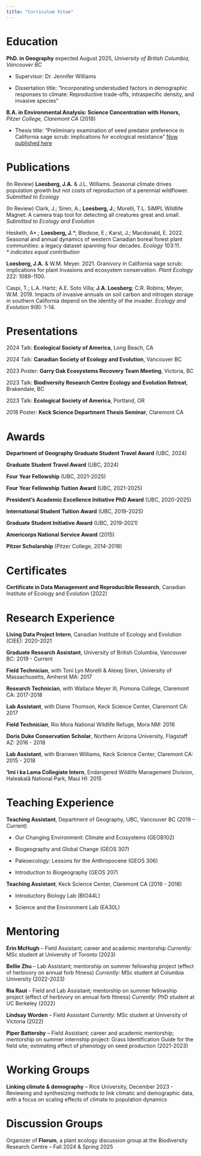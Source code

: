 ```yaml
---
title: "Curriculum Vitae"
---
```


# Education

**PhD. in Geography** expected August 2025, *University of British Columbia, Vancouver BC*

-   Supervisor: Dr. Jennifer Williams

-   Dissertation title: “Incorporating understudied factors in demographic responses to climate: Reproductive trade-offs, intraspecific density, and invasive species”

**B.A. in Environmental Analysis: Science Concentration with Honors,** *Pitzer College, Claremont CA* (2018)

-   Thesis title: “Preliminary examination of seed predator preference in California sage scrub: implications for ecological resistance” [Now published here](https://link.springer.com/article/10.1007/s11258-021-01163-z)

# Publications

(In Review) **Loesberg, J.A.** & J.L. Williams. Seasonal climate drives population growth but not costs of reproduction of a perennial wildflower. *Submitted to Ecology*

(In Review) Clark, J.; Siren, A.; **Loesberg, J.**; Morelli, T.L. SiMPL Wildlife Magnet: A camera trap tool for detecting all creatures great and small. *Submitted to Ecology and Evolution*

Hesketh, A\*.*;* **Loesberg, J.***\**; Bledsoe, E.; Karst, J.; Macdonald, E. 2022. Seasonal and annual dynamics of western Canadian boreal forest plant communities: a legacy dataset spanning four decades. *Ecology* 103:11.\
*\* indicates equal contribution*

**Loesberg, J.A.** & W.M. Meyer. 2021. Granivory in California sage scrub: implications for plant invasions and ecosystem conservation. *Plant Ecology* 222: 1089-1100.

Caspi, T.; L.A. Hartz; A.E. Soto Villa; **J.A. Loesberg**; C.R. Robins; Meyer, W.M. 2019. Impacts of invasive annuals on soil carbon and nitrogen storage in southern California depend on the identity of the invader. *Ecology and Evolution* 9(8): 1-14.

# Presentations

2024 Talk: **Ecological Society of America**, Long Beach, CA

2024 Talk: **Canadian Society of Ecology and Evolution**, Vancouver BC

2023 Poster: **Garry Oak Ecosystems Recovery Team Meeting**, Victoria, BC

2023 Talk: **Biodiversity Research Centre Ecology and Evolution Retreat**, Brakendale, BC

2023 Talk: **Ecological Society of America**, Portland, OR

2018 Poster: **Keck Science Department Thesis Seminar**, Claremont CA

# Awards

**Department of Geography Graduate Student Travel Award** (UBC, 2024)

**Graduate Student Travel Award** (UBC, 2024)

**Four Year Fellowship** (UBC, 2021-2025)

**Four Year Fellowship Tuition Award** (UBC, 2021-2025)

**President’s Academic Excellence Initiative PhD Award** (UBC, 2020-2025)

**International Student Tuition Award** (UBC, 2019-2025)

**Graduate Student Initiative Award** (UBC, 2019-2021)

**Americorps National Service Award** (2015)

**Pitzer Scholarship** (Pitzer College, 2014-2018)

# Certificates

**Certificate in Data Management and Reproducible Research**, Canadian Institute of Ecology and Evolution (2022)

# Research Experience

**Living Data Project Intern**, Canadian Institute of Ecology and Evolution (CIEE): 2020-2021

**Graduate Research Assistant**, University of British Columbia, Vancouver BC: 2019 - Current

**Field Technician**, with Toni Lyn Morelli & Alexej Siren, University of Massachusetts, Amherst MA: 2017

**Research Technician**, with Wallace Meyer III, Pomona College, Claremont CA: 2017-2018

**Lab Assistant**, with Diane Thomson, Keck Science Center, Claremont CA: 2017

**Field Technician**, Rio Mora National Wildlife Refuge, Mora NM: 2016

**Doris Duke Conservation Scholar**, Northern Arizona University, Flagstaff AZ: 2016 - 2018

**Lab Assistant**, with Branwen Williams, Keck Science Center, Claremont CA: 2015 - 2018

**‘Imi i ka Lama Collegiate Intern**, Endangered Wildlife Management Division, Haleakalā National Park, Maui HI: 2015

# Teaching Experience

**Teaching Assistant**, Department of Geography, UBC, Vancouver BC (2019 – Current)

-   Our Changing Environment: Climate and Ecosystems (GEOB102)

-   Biogeography and Global Change (GEOS 307)

-   Paleoecology: Lessons for the Anthropocene (GEOS 306)

-   Introduction to Biogeography (GEOS 207)

**Teaching Assistant**, Keck Science Center, Claremont CA (2016 - 2018)

-   Introductory Biology Lab (BIO44L)

-   Science and the Environment Lab (EA30L)

# Mentoring

**Erin McHugh** – Field Assistant; career and academic mentorship *Currently:* MSc student at University of Toronto (2023)

**Bellie Zhu** – Lab Assistant; mentorship on summer fellowship project (effect of herbivory on annual forb fitness) *Currently:* MSc student at Columbia University (2022-2023)

**Ria Raut** - Field and Lab Assistant; mentorship on summer fellowship project (effect of herbivory on annual forb fitness) *Currently:* PhD student at UC Berkeley (2022)

**Lindsay Worden** – Field Assistant *Currently:* MSc student at University of Victoria (2022)

**Piper Battersby** – Field Assistant; career and academic mentorship; mentorship on summer internship project: Grass Identification Guide for the field site; estimating effect of phenology on seed production (2021-2023)

# Working Groups

**Linking climate & demography** – Rice University, December 2023 - Reviewing and synthesizing methods to link climatic and demographic data, with a focus on scaling effects of climate to population dynamics

# Discussion Groups

Organizer of **Florum**, a plant ecology discussion group at the Biodiversity Research Centre – Fall 2024 & Spring 2025
